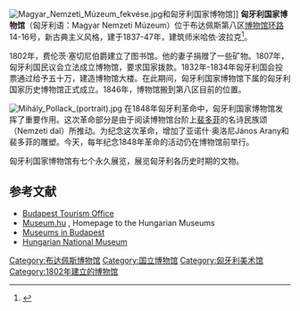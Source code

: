 [[Image:Magyar_Nemzeti_Múzeum_fekvése.jpg|thumb]]和匈牙利国家博物馆]]
'''匈牙利国家博物馆'''（匈牙利语：Magyar Nemzeti Múzeum）位于布达佩斯第八区[[小环路|博物馆环路]]14-16号，新古典主义风格，建于1837-47年，建筑师米哈依·波拉克<ref>{{Cite book
| title = BÉK -- a Budapesti Építész Kamara honlapja
| chapter = Alkotások honlapja :: Magyar Nemzeti Múzeum
| accessdate = 2009-03-27
| chapterurl = http://www.budapestiepiteszkamara.hu/alkotasok/index.php/module/Query/action/DataPage/ID/182
| archive-date = 2016-03-04
| archive-url = https://web.archive.org/web/20160304072600/http://www.budapestiepiteszkamara.hu/alkotasok/index.php/module/Query/action/DataPage/ID/182
| dead-url = yes
}}</ref>。 

1802年，费伦茨·塞切尼伯爵建立了图书馆。他的妻子捐赠了一些矿物。1807年，匈牙利国民议会立法成立博物馆，要求国家拨款。1832年-1834年匈牙利国会投票通过给予五十万，建造博物馆大楼。在此期间，匈牙利国家博物馆下属的匈牙利国家历史博物馆正式成立。1846年，博物馆搬到第八区目前的位置。

[[Image:Mihály_Pollack_(portrait).jpg|thumb]]
在1848年匈牙利革命中，匈牙利国家博物馆发挥了重要作用。这次革命部分是由于阅读博物馆台阶上[[裴多菲|裴多菲]]的名诗民族颂（Nemzeti dal）所推动。为纪念这次革命，增加了亚诺什·奥洛尼János Arany和裴多菲的雕塑。今天，每年纪念1848年革命的活动仍在博物馆前举行。

匈牙利国家博物馆有七个永久展览，展览匈牙利各历史时期的文物。

== 参考文献 ==
<references/>
* [https://web.archive.org/web/20100328101633/http://www.budapestinfo.hu/en/things_to_see/museums Budapest Tourism Office]
* [http://www.museum.hu/museum/index_en.php?ID=55 Museum.hu] {{Wayback|url=http://www.museum.hu/museum/index_en.php?ID=55 |date=20190506105555 }}, Homepage to the Hungarian Museums
* [http://www.fsz.bme.hu/hungary/budapest/bpmuz/bpmuz14.htm Museums in Budapest] {{Wayback|url=http://www.fsz.bme.hu/hungary/budapest/bpmuz/bpmuz14.htm |date=20200824043827 }}
* [https://web.archive.org/web/20120215064850/http://www.hnm.hu/en/kiall/ExhibitionsArchive.php?id=196 Hungarian National Museum]

{{coord|47|29|28|N|19|3|46|E|region:HU_type:landmark|display=title}}
{{欧洲题目|国家博物馆}}
{{Authority control}}
[[Category:布达佩斯博物馆|Category:布达佩斯博物馆]]
[[Category:国立博物馆|Category:国立博物馆]]
[[Category:匈牙利美术馆|Category:匈牙利美术馆]]
[[Category:1802年建立的博物馆|Category:1802年建立的博物馆]]